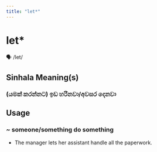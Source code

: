 ```yaml
---
title: "let*"
---
```


# let*

🗣️ /let/

## Sinhala Meaning(s)

### (යමක් කරන්නට) ඉඩ හරිනවා/අවසර දෙනවා

## Usage

### ~ someone/something do something

- The manager lets her assistant handle all the paperwork.

